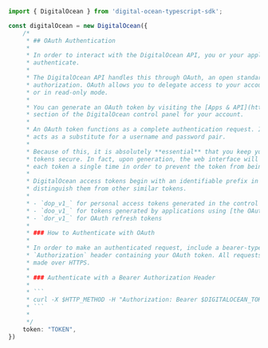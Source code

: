 ```typescript index.ts
import { DigitalOcean } from 'digital-ocean-typescript-sdk';

const digitalOcean = new DigitalOcean({
    /*
     * ## OAuth Authentication
     * 
     * In order to interact with the DigitalOcean API, you or your application must
     * authenticate.
     * 
     * The DigitalOcean API handles this through OAuth, an open standard for
     * authorization. OAuth allows you to delegate access to your account in full
     * or in read-only mode.
     * 
     * You can generate an OAuth token by visiting the [Apps & API](https://cloud.digitalocean.com/account/api/tokens)
     * section of the DigitalOcean control panel for your account.
     * 
     * An OAuth token functions as a complete authentication request. In effect, it
     * acts as a substitute for a username and password pair.
     * 
     * Because of this, it is absolutely **essential** that you keep your OAuth
     * tokens secure. In fact, upon generation, the web interface will only display
     * each token a single time in order to prevent the token from being compromised.
     * 
     * DigitalOcean access tokens begin with an identifiable prefix in order to
     * distinguish them from other similar tokens.
     * 
     * - `dop_v1_` for personal access tokens generated in the control panel
     * - `doo_v1_` for tokens generated by applications using [the OAuth flow](https://docs.digitalocean.com/reference/api/oauth-api/)
     * - `dor_v1_` for OAuth refresh tokens
     * 
     * ### How to Authenticate with OAuth
     * 
     * In order to make an authenticated request, include a bearer-type
     * `Authorization` header containing your OAuth token. All requests must be
     * made over HTTPS.
     * 
     * ### Authenticate with a Bearer Authorization Header
     * 
     * ```
     * curl -X $HTTP_METHOD -H "Authorization: Bearer $DIGITALOCEAN_TOKEN" "https://api.digitalocean.com/v2/$OBJECT"
     * ```
     * 
     */
    token: "TOKEN",
})
```